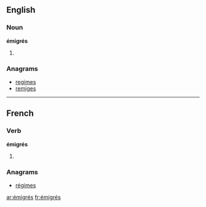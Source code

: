 {{also|émigres}}
==English==

===Noun===
'''émigrés'''

# {{plural of|émigré}}

===Anagrams===
* [[regimes#English|regimes]]
* [[remiges#English|remiges]]

----

==French==

===Verb===
'''émigrés''' {{m|p}}

# {{masculine plural past participle of|[[émigrer]]|lang=fr}}

===Anagrams===
* [[régimes#French|régimes]]

[[ar:émigrés]]
[[fr:émigrés]]